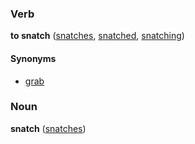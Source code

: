 ===Verb===
'''to snatch''' ([[snatches]], [[snatched]], [[snatching]])

====Synonyms====
*[[grab]]

===Noun===
'''snatch''' ([[snatches]])